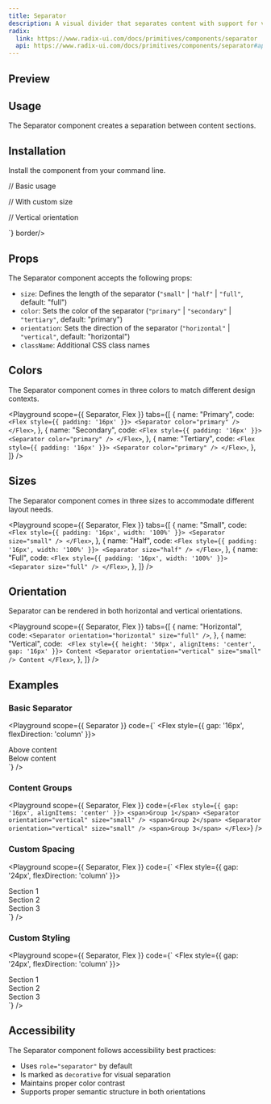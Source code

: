 ```yaml
---
title: Separator
description: A visual divider that separates content with support for vertical and horizontal orientations.
radix:
  link: https://www.radix-ui.com/docs/primitives/components/separator
  api: https://www.radix-ui.com/docs/primitives/components/separator#api-reference
---
```


## Preview

<Preview>
  <Flex style={{ gap: "24px", flexDirection: "column", width: "100%" }}>
    <Separator size="small" />
    <Separator size="half" />
    <Separator size="full" />
  </Flex>
</Preview>

## Usage

The Separator component creates a separation between content sections.

## Installation

Install the component from your command line.

<LiveProvider>
  <LiveEditor code={`npm install @raystack/apsara`} border language="shell" />
</LiveProvider>

<LiveProvider>
  <LiveEditor code={`import { Separator } from '@raystack/apsara/v1'

// Basic usage

<Separator />

// With custom size

<Separator size="half" />

// Vertical orientation

<Separator orientation="vertical" size="small" />`} border/>
</LiveProvider>

## Props

The Separator component accepts the following props:

- `size`: Defines the length of the separator (`"small"` | `"half"` | `"full"`, default: "full")
- `color`: Sets the color of the separator (`"primary"` | `"secondary"` | `"tertiary"`, default: "primary")
- `orientation`: Sets the direction of the separator (`"horizontal"` | `"vertical"`, default: "horizontal")
- `className`: Additional CSS class names

## Colors

The Separator component comes in three colors to match different design contexts.

<Playground
  scope={{ Separator, Flex }}
  tabs={[
    {
      name: "Primary",
      code: `<Flex style={{ padding: '16px' }}>
  <Separator color="primary" />
</Flex>`,
    },
    {
      name: "Secondary",
      code: `<Flex style={{ padding: '16px' }}>
  <Separator color="primary" />
</Flex>`,
    },
    {
      name: "Tertiary",
      code: `<Flex style={{ padding: '16px' }}>
  <Separator color="primary" />
</Flex>`,
    },
  ]}
/>

## Sizes

The Separator component comes in three sizes to accommodate different layout needs.

<Playground
  scope={{ Separator, Flex }}
  tabs={[
    {
      name: "Small",
      code: `<Flex style={{ padding: '16px', width: '100%' }}>
  <Separator size="small" />
</Flex>`,
    },
    {
      name: "Half",
      code: `<Flex style={{ padding: '16px', width: '100%' }}>
  <Separator size="half" />
</Flex>`,
    },
    {
      name: "Full",
      code: `<Flex style={{ padding: '16px', width: '100%' }}>
  <Separator size="full" />
</Flex>`,
    },
  ]}
/>

## Orientation

Separator can be rendered in both horizontal and vertical orientations.

<Playground
  scope={{ Separator, Flex }}
  tabs={[
    {
      name: "Horizontal",
      code: `<Separator orientation="horizontal" size="full" />`,
    },
    {
      name: "Vertical",
      code: `
<Flex style={{ height: '50px', alignItems: 'center', gap: '16px' }}>
  Content
  <Separator orientation="vertical" size="small" />
  Content
</Flex>`,
    },
  ]}
/>

## Examples

### Basic Separator

<Playground
  scope={{ Separator }}
  code={`
<Flex style={{ gap: '16px', flexDirection: 'column' }}>
  <div>Above content</div>
  <Separator />
  <div>Below content</div>
</Flex>
  `}
/>

### Content Groups

<Playground
  scope={{ Separator, Flex }}
  code={`
<Flex style={{ gap: '16px', alignItems: 'center' }}>
  <span>Group 1</span>
  <Separator orientation="vertical" size="small" />
  <span>Group 2</span>
  <Separator orientation="vertical" size="small" />
  <span>Group 3</span>
</Flex>
  `}
/>

### Custom Spacing

<Playground
  scope={{ Separator, Flex }}
  code={`
<Flex style={{ gap: '24px', flexDirection: 'column' }}>
  <div>Section 1</div>
  <Separator size="half" />
  <div>Section 2</div>
  <Separator size="half" />
  <div>Section 3</div>
</Flex>
  `}
/>

### Custom Styling

<Playground
  scope={{ Separator, Flex }}
  code={`
<Flex style={{ gap: '24px', flexDirection: 'column' }}>
  <div>Section 1</div>
  <Separator size="half" color="secondary" />
  <div>Section 2</div>
  <Separator size="half" color="tertiary" />
  <div>Section 3</div>
</Flex>
  `}
/>

## Accessibility

The Separator component follows accessibility best practices:

- Uses `role="separator"` by default
- Is marked as `decorative` for visual separation
- Maintains proper color contrast
- Supports proper semantic structure in both orientations

